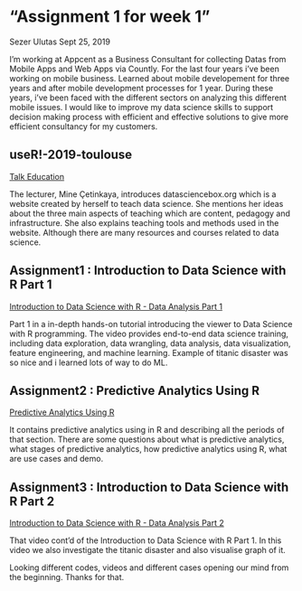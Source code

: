 # "Assignment 1 for week 1"

Sezer Ulutas
Sept 25, 2019

I’m working at Appcent as a Business Consultant for collecting Datas from Mobile Apps and Web Apps via Countly. For the last four years i’ve been working on mobile business. Learned about mobile developement for three years and after mobile development processes for 1 year. During these years, i’ve been faced with the different sectors on analyzing this different mobile issues. I would like to improve my data science skills to support decision making process with efficient and effective solutions to give more efficient consultancy for my customers.

## useR!-2019-toulouse

[Talk Education](https://www.youtube.com/watch?v=tYGLYdeFJMc)

The lecturer, Mine Çetinkaya, introduces datasciencebox.org which is a website created by herself to teach data science. She mentions her ideas about the three main aspects of teaching which are content, pedagogy and infrastructure. She also explains teaching tools and methods used in the website. Although there are many resources and courses related to data science.


## Assignment1 : Introduction to Data Science with R Part 1

[Introduction to Data Science with R - Data Analysis Part 1](https://www.youtube.com/watch?v=32o0DnuRjfg)

Part 1 in a in-depth hands-on tutorial introducing the viewer to Data Science with R programming. The video provides end-to-end data science training, including data exploration, data wrangling, data analysis, data visualization, feature engineering, and machine learning. Example of titanic disaster was so nice and i learned lots of way to do ML.

## Assignment2 : Predictive Analytics Using R

[Predictive Analytics Using R ](https://www.youtube.com/watch?v=DPAsYtUHkkM)

It contains predictive analytics using in R and describing all the periods of that section. There are some questions about what is predictive analytics, what stages of predictive analytics, how predictive analytics using R, what are use cases and demo.

## Assignment3 : Introduction to Data Science with R Part 2

[Introduction to Data Science with R - Data Analysis Part 2](https://youtube.com/watch?v=u6sahb7Hmog)

That video cont'd of the Introduction to Data Science with R Part 1. In this video we also investigate the titanic disaster and also visualise graph of it.


Looking different codes, videos and different cases opening our mind from the beginning. Thanks for that.


